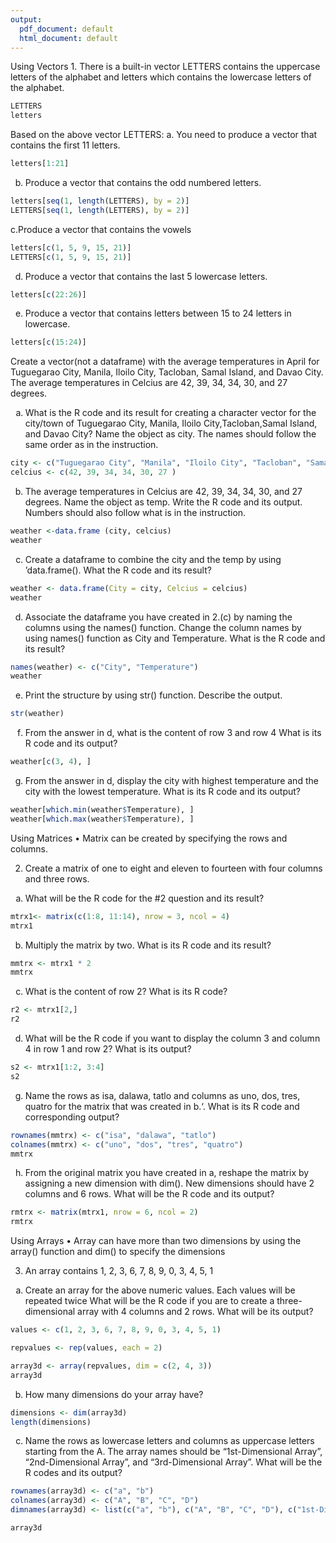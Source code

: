 ```yaml
---
output:
  pdf_document: default
  html_document: default
---
```

Using Vectors
1. There is a built-in vector LETTERS contains the uppercase letters of the alphabet and letters which contains the lowercase letters of the alphabet.
```r
LETTERS
letters
```
Based on the above vector LETTERS:
a. You need to produce a vector that contains the first 11 letters.
```r
letters[1:21]
```
b. Produce a vector that contains the odd numbered letters.
```r
letters[seq(1, length(LETTERS), by = 2)] 
LETTERS[seq(1, length(LETTERS), by = 2)]
```
c.Produce a vector that contains the vowels
```r
letters[c(1, 5, 9, 15, 21)]
LETTERS[c(1, 5, 9, 15, 21)]
```
d. Produce a vector that contains the last 5 lowercase letters.
```r
letters[c(22:26)]
```
e. Produce a vector that contains letters between 15 to 24 letters in lowercase.
```r
letters[c(15:24)]
```

Create a vector(not a dataframe) with the average temperatures in April for Tuguegarao City, Manila, Iloilo City, Tacloban, Samal Island, and Davao City. The average temperatures in Celcius are 42, 39, 34, 34, 30, and 27 degrees.

a. What is the R code and its result for creating a character vector for the city/town of Tuguegarao City, Manila, Iloilo City,Tacloban,Samal Island, and Davao City? Name the object as city. The names should follow the same order as in the instruction.
```r
city <- c("Tuguegarao City", "Manila", "Iloilo City", "Tacloban", "Samal Island", "Davao City")
celcius <- c(42, 39, 34, 34, 30, 27 )
```
b. The average temperatures in Celcius are 42, 39, 34, 34, 30, and 27 degrees. Name the object as temp. Write the R code and its output. Numbers should also follow what is in the instruction.
```r
weather <-data.frame (city, celcius)
weather
```
c. Create a dataframe to combine the city and the temp by using ‘data.frame(). What the R code and its result?
```r
weather <- data.frame(City = city, Celcius = celcius)
weather

```
d. Associate the dataframe you have created in 2.(c) by naming the columns using the names() function. Change the column names by using names() function as City and Temperature. What is the R code and its result?
```r
names(weather) <- c("City", "Temperature")
weather
```
e. Print the structure by using str() function. Describe the output.
```r
str(weather)
```
f. From the answer in d, what is the content of row 3 and row 4 What is its R code and its output?
```r
weather[c(3, 4), ]
```
g. From the answer in d, display the city with highest temperature and the city with the lowest temperature. What is its R code and its output?
```r
weather[which.min(weather$Temperature), ]
weather[which.max(weather$Temperature), ]
```
Using Matrices
• Matrix can be created by specifying the rows and columns.

2. Create a matrix of one to eight and eleven to fourteen with four columns and three rows.

a. What will be the R code for the #2 question and its result?
```r
mtrx1<- matrix(c(1:8, 11:14), nrow = 3, ncol = 4)
mtrx1
```
b. Multiply the matrix by two. What is its R code and its result?
```r
mmtrx <- mtrx1 * 2
mmtrx
```
c. What is the content of row 2? What is its R code?
```r
r2 <- mtrx1[2,]
r2
```
d. What will be the R code if you want to display the column 3 and column 4 in row 1 and row 2? What is its output?
```r
s2 <- mtrx1[1:2, 3:4]
s2
```
g. Name the rows as isa, dalawa, tatlo and columns as uno, dos, tres, quatro for the matrix that was created in b.‘. What is its R code and corresponding output?
```r
rownames(mmtrx) <- c("isa", "dalawa", "tatlo")
colnames(mmtrx) <- c("uno", "dos", "tres", "quatro")
mmtrx
```
h. From the original matrix you have created in a, reshape the matrix by assigning a new dimension with dim(). New dimensions should have 2 columns and 6 rows. What will be the R code and its output?
```r
rmtrx <- matrix(mtrx1, nrow = 6, ncol = 2)
rmtrx
```
Using Arrays
• Array can have more than two dimensions by using the array() function and dim()
to specify the dimensions

3. An array contains 1, 2, 3, 6, 7, 8, 9, 0, 3, 4, 5, 1

a. Create an array for the above numeric values. Each values will be repeated twice What will be the R code if you are to create a three-dimensional array with 4 columns and 2 rows. What will be its output?
```r
values <- c(1, 2, 3, 6, 7, 8, 9, 0, 3, 4, 5, 1)

repvalues <- rep(values, each = 2)

array3d <- array(repvalues, dim = c(2, 4, 3))
array3d
```
b. How many dimensions do your array have?
```r
dimensions <- dim(array3d)
length(dimensions)
```
c. Name the rows as lowercase letters and columns as uppercase letters starting from the A. The array names should be “1st-Dimensional Array”, “2nd-Dimensional Array”, and “3rd-Dimensional Array”. What will be the R codes and its output?
```r
rownames(array3d) <- c("a", "b")         
colnames(array3d) <- c("A", "B", "C", "D") 
dimnames(array3d) <- list(c("a", "b"), c("A", "B", "C", "D"), c("1st-Dimensional Array", "2nd-Dimensional Array", "3rd-Dimensional Array"))

array3d

```